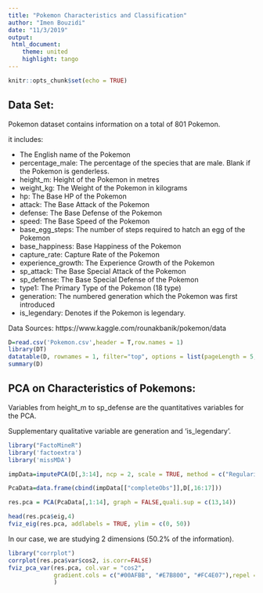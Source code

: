 ```yaml
---
title: "Pokemon Characteristics and Classification"
author: "Imen Bouzidi"
date: "11/3/2019"
output:
 html_document:
    theme: united
    highlight: tango
---
```


```r
knitr::opts_chunk$set(echo = TRUE)

```

## Data Set:

Pokemon dataset contains information on a total of 801 Pokemon.

it includes:

* The English name of the Pokemon
* percentage_male: The percentage of the species that are male. Blank if the Pokemon is genderless.
* height_m: Height of the Pokemon in metres
* weight_kg: The Weight of the Pokemon in kilograms
* hp: The Base HP of the Pokemon
* attack: The Base Attack of the Pokemon
* defense: The Base Defense of the Pokemon
* speed: The Base Speed of the Pokemon
* base_egg_steps: The number of steps required to hatch an egg of the Pokemon
* base_happiness: Base Happiness of the Pokemon
* capture_rate: Capture Rate of the Pokemon
* experience_growth: The Experience Growth of the Pokemon
* sp_attack: The Base Special Attack of the Pokemon
* sp_defense: The Base Special Defense of the Pokemon
* type1: The Primary Type of the Pokemon (18 type)
* generation: The numbered generation which the Pokemon was first introduced
* is_legendary: Denotes if the Pokemon is legendary.



Data Sources: https://www.kaggle.com/rounakbanik/pokemon/data


```r
D=read.csv('Pokemon.csv',header = T,row.names = 1)
library(DT)
datatable(D, rownames = 1, filter="top", options = list(pageLength = 5, scrollX=T) )
summary(D)

```

## PCA on Characteristics of Pokemons:

Variables from height_m to sp_defense are the quantitatives variables for the PCA.

Supplementary qualitative variable are generation and 'is_legendary'. 

```r
library("FactoMineR")
library('factoextra')
library('missMDA')

impData=imputePCA(D[,3:14], ncp = 2, scale = TRUE, method = c("Regularized","EM")) # impute missing data

PcaData=data.frame(cbind(impData[["completeObs"]],D[,16:17]))

res.pca = PCA(PcaData[,1:14], graph = FALSE,quali.sup = c(13,14))

head(res.pca$eig,4)
fviz_eig(res.pca, addlabels = TRUE, ylim = c(0, 50))


```

In our case, we are studying 2 dimensions (50.2% of the information).



```r
library("corrplot")
corrplot(res.pca$var$cos2, is.corr=FALSE)
fviz_pca_var(res.pca, col.var = "cos2",
             gradient.cols = c("#00AFBB", "#E7B800", "#FC4E07"),repel = T
             )


```
